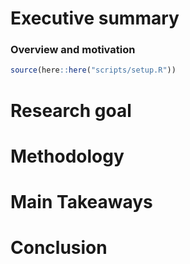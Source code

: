 # Executive summary {.tabset}

### Overview and motivation

```r
source(here::here("scripts/setup.R"))
```

# Research goal 

# Methodology

# Main Takeaways

# Conclusion